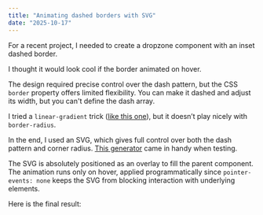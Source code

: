```yaml
---
title: "Animating dashed borders with SVG"
date: "2025-10-17"
---
```


For a recent project, I needed to create a dropzone component with an inset dashed border.

I thought it would look cool if the border animated on hover.

The design required precise control over the dash pattern, but the CSS `border` property offers limited flexibility. You can make it dashed and adjust its width, but you can't define the dash array.

I tried a `linear-gradient` trick ([like this one](https://codepen.io/amit_sheen/pen/xxZeyjO)), but it doesn’t play nicely with `border-radius`.

In the end, I used an SVG, which gives full control over both the dash pattern and corner radius. [This generator](https://kovart.github.io/dashed-border-generator/) came in handy when testing.

The SVG is absolutely positioned as an overlay to fill the parent component. The animation runs only on hover, applied programmatically since `pointer-events: none` keeps the SVG from blocking interaction with underlying elements.

Here is the final result:

<Test />